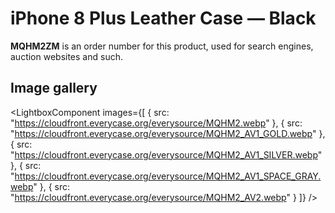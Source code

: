 
# iPhone 8 Plus Leather Case — Black

<Callout type='info' emoji='👉🏻'>**MQHM2ZM** is an order number for this product, used for search engines, auction websites and such.</Callout>

## Image gallery

<LightboxComponent
    images={[
      {
        src: "https://cloudfront.everycase.org/everysource/MQHM2.webp"
      },
      {
        src: "https://cloudfront.everycase.org/everysource/MQHM2_AV1_GOLD.webp"
      },
      {
        src: "https://cloudfront.everycase.org/everysource/MQHM2_AV1_SILVER.webp"
      },
      {
        src: "https://cloudfront.everycase.org/everysource/MQHM2_AV1_SPACE_GRAY.webp"
      },
      {
        src: "https://cloudfront.everycase.org/everysource/MQHM2_AV2.webp"
      }
    ]}
  />
